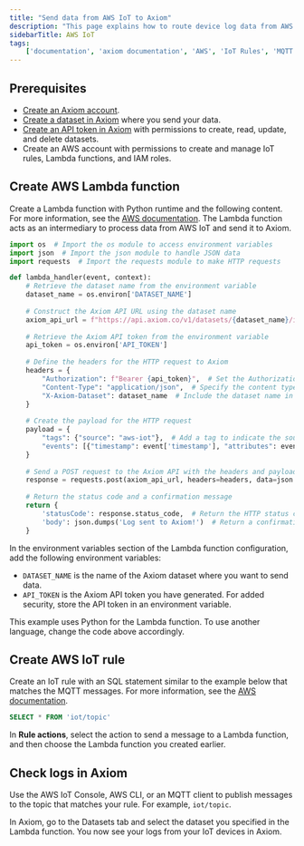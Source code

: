 ```yaml
---
title: "Send data from AWS IoT to Axiom"
description: "This page explains how to route device log data from AWS IoT Core to Axiom using AWS IoT and Lambda functions"
sidebarTitle: AWS IoT
tags:
    ['documentation', 'axiom documentation', 'AWS', 'IoT Rules', 'MQTT']
---
```


## Prerequisites

- [Create an Axiom account](https://app.axiom.co/).
- [Create a dataset in Axiom](/docs/reference/datasets) where you send your data.
- [Create an API token in Axiom](/docs/reference/tokens) with permissions to create, read, update, and delete datasets.
- Create an AWS account with permissions to create and manage IoT rules, Lambda functions, and IAM roles.

## Create AWS Lambda function

Create a Lambda function with Python runtime and the following content. For more information, see the [AWS documentation](https://docs.aws.amazon.com/lambda/latest/dg/getting-started.html#getting-started-create-function). The Lambda function acts as an intermediary to process data from AWS IoT and send it to Axiom.

```python
import os  # Import the os module to access environment variables
import json  # Import the json module to handle JSON data
import requests  # Import the requests module to make HTTP requests

def lambda_handler(event, context):
    # Retrieve the dataset name from the environment variable
    dataset_name = os.environ['DATASET_NAME']
    
    # Construct the Axiom API URL using the dataset name
    axiom_api_url = f"https://api.axiom.co/v1/datasets/{dataset_name}/ingest"
    
    # Retrieve the Axiom API token from the environment variable
    api_token = os.environ['API_TOKEN']
    
    # Define the headers for the HTTP request to Axiom
    headers = {
        "Authorization": f"Bearer {api_token}",  # Set the Authorization header with the token
        "Content-Type": "application/json",  # Specify the content type as JSON
        "X-Axiom-Dataset": dataset_name  # Include the dataset name in the headers
    }
    
    # Create the payload for the HTTP request
    payload = {
        "tags": {"source": "aws-iot"},  # Add a tag to indicate the source of the data
        "events": [{"timestamp": event['timestamp'], "attributes": event}]  # Include the event data
    }
    
    # Send a POST request to the Axiom API with the headers and payload
    response = requests.post(axiom_api_url, headers=headers, data=json.dumps(payload))
    
    # Return the status code and a confirmation message
    return {
        'statusCode': response.status_code,  # Return the HTTP status code from the Axiom API response
        'body': json.dumps('Log sent to Axiom!')  # Return a confirmation message as JSON
    }
```

In the environment variables section of the Lambda function configuration, add the following environment variables:
- `DATASET_NAME` is the name of the Axiom dataset where you want to send data.
- `API_TOKEN` is the Axiom API token you have generated. For added security, store the API token in an environment variable.

<Note>
This example uses Python for the Lambda function. To use another language, change the code above accordingly.
</Note>

## Create AWS IoT rule

Create an IoT rule with an SQL statement similar to the example below that matches the MQTT messages. For more information, see the [AWS documentation](https://docs.aws.amazon.com/iot/latest/developerguide/iot-create-rule.html).

```sql 
SELECT * FROM 'iot/topic'
```

In **Rule actions**, select the action to send a message to a Lambda function, and then choose the Lambda function you created earlier.

## Check logs in Axiom

Use the AWS IoT Console, AWS CLI, or an MQTT client to publish messages to the topic that matches your rule. For example, `iot/topic`.

In Axiom, go to the Datasets tab and select the dataset you specified in the Lambda function. You now see your logs from your IoT devices in Axiom.
